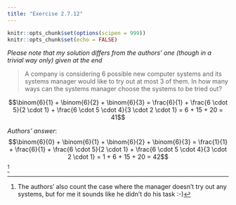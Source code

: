 ```yaml
---
title: "Exercise 2.7.12"
---
```


```r
knitr::opts_chunk$set(options(scipen = 999))
knitr::opts_chunk$set(echo = FALSE)
```
*Please note that my solution differs from the authors' one (though in a trivial way only) given at the end*
 
> A company is considering 6 possible new computer systems and its systems manager would like to try out at most 3 of them. In how many ways can the systems manager choose the systems to be tried out?

$$\binom{6}{1} + \binom{6}{2} + \binom{6}{3} = \frac{6}{1} + \frac{6 \cdot 5}{2 \cdot 1} + \frac{6 \cdot 5 \cdot 4}{3 \cdot 2 \cdot 1} = 6 + 15 + 20 = 41$$

*Authors' answer*:
$$\binom{6}{0} + \binom{6}{1} + \binom{6}{2} + \binom{6}{3} = \frac{1}{1} + \frac{6}{1} + \frac{6 \cdot 5}{2 \cdot 1} + \frac{6 \cdot 5 \cdot 4}{3 \cdot 2 \cdot 1} = 1 + 6 + 15 + 20 = 42$$[^1]

[^1]: The authors' also count the case where the manager doesn't try out any systems, but for me it sounds like he didn't do his task :-)